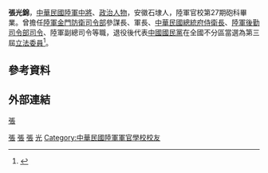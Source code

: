 {{Infobox military person
| name              = 張光錦
| image         =https://www.ly.gov.tw/Images/Legislators/ly1000-300082-1.jpg 
| alt           = 
| native_name       = 
| native_name_lang  = 
| birth_name    = 
| birth_date    = {{Birth date and age|year=1936|month=1|day=3}}
| birth_place   = 
| death_date    = <!-- 卒年在前生年在后 {{Death date and age|year=2021|mouth=3|day=9|year=1936|mouth=1|day=3}} -->
| death_place   =2021年3月9日 逝世於台北市 
| placeofburial_label = 
| placeofburial = 
| placeofburial_coordinates = <!-- {{Coord|LAT|LONG|display=inline,title}} -->
| allegiance    = {{ROCA}}
| branch        = {{ROCA}}
| serviceyears  = 1954年－1995年
| rank          = 中將
| servicenumber = 
| unit          = 
| commands      = 
| battles       = 
| awards        =
| memorials     =
| spouse        = 
| relations     =
| laterwork     = 
{{ubl
|中華民國立法委員（1996年－1999年）
}}
| signature     = 
| signature_alt =
| website       = <!-- {{URL|example.com}} -->
}}
{{Infobox officeholder
| name               = 張光錦
| original_name      = 
| image              = <!--建議使用自由版權圖像-->
| order              = 
| office             = 陸軍防空飛彈指揮部指揮官
| term_start         = 
| term_end           = 
| predecessor        = 
| successor          = 
| order2             = <!--後方的編號最多可至 16-->
| office2            = 陸軍第292師師長
| term_start2        = 
| term_end2          = 
| predecessor2       = 
| successor2         = 
| order3             = 
| office3            = 陸軍第69軍軍長
| term_start3        = 
| term_end3          = 
| predecessor3       = 黃世忠
| successor3         = 葉競榮
| order4             = 
| office4            = 國防部聯訓部督考室主任
| term_start4        = 
| term_end4          = 
| predecessor4       = 張前廣
| successor4         = 
| order5             = 
| office5            = 陸軍金門防衛司令部參謀長
| term_start5        = 
| term_end5          = 
| predecessor5       = 
| successor5         = 
| order6             = 
| office6            = 中華民國總統府侍衛長
| term_start6        = 1988年2月1日
| term_end6          = 1990年4月19日
| predecessor6       = 吳東明
| successor6         = 曹文生
| order7             = 
| office7            = 陸軍第十軍團司令部副司令
| term_start7        = 1990年4月20日
| term_end7          = 1991年4月1日
| predecessor7       = 
| successor7         = 宋恩臨
| order8             = 7
| office8            = 陸軍後勤司令部司令
| term_start8        = 1991年4月1日
| term_end8          = 1993年7月4日
| predecessor8       = 丁之發
| successor8         = 楊德智
| order9             = 
| office9            = 陸軍司令部副總司令
| term_start9        = 1993年7月5日
| term_end9          = 1995年
| predecessor9       = 
| successor9         = 
| order10            = 3
| office10           = 中華民國立法委員
| term_start10       = 1996年2月1日
| term_end10         = 1999年1月31日
| predecessor10      = 
| successor10        = 
| gender                    = 男
| zi                        = 
| hao                       = 
| birth_name                = 
| birth_date                = {{Birth date and age|year=1936|month=1|day=3}}
| birth_place               = 
| death_date                = 
| death_place               = 
| death_cause               = 
| resting_place             = 
| resting_place_coordinates = 
| native place              = 
| nationality               = {{ROC}}
| citizenship               = 
| party                     = {{KMT}}
| height                    = 
| spouse                    = 
| children                  = 
| parents                   = 
| relatives                 = 
| residence                 = {{ROC-TWN}}
| education                 = 陸軍軍官學校第27期炮科<br/>美飛彈學校<br/>三軍大學陸軍指揮參謀學院
| alma_mater                = 臺灣省立臺中第一中學<br/>陸軍軍官學校<br/>三軍大學
| occupation                = 
{{ubl
|陸軍防空飛彈指揮部指揮官
|陸軍第292師師長
|陸軍第69軍軍長
|國防部聯訓部督考室主任
|陸軍金門防衛司令部參謀長
|中華民國總統府侍衛長（1988年－1990年）
|陸軍第十軍團司令部副司令（1990年－1991年）
|陸軍後勤司令部司令（1991年－1993年）
|陸軍司令部副總司令（1993年－1995年）
|中華民國立法委員（1996年－1999年）
}}
| profession                = 
| works                     = 
| salary                    = 
| net_worth                 = 
| religion                  = 
| awards                    = 
| signature                 = 
| website                   = 
<!-- 若曾在軍隊中服役，請填寫以下欄位 -->
| allegiance    = {{ROCA}}
| branch        = {{ROCA}}
| serviceyears  = 1954年－1995年
| rank          = 中將
| unit          = 
| commands      = 
| battles       = 
| mawards                   = 
}}
'''張光錦'''{{BD|1936年|1月3日|2021年|3月9日|catIdx=Chang}}，[[中華民國陸軍|中華民國陸軍]][[中將|中將]]、[[政治人物|政治人物]]，安徽石埭人，陸軍官校第27期砲科畢業。曾擔任[[陸軍金門防衛指揮部|陸軍金門防衛司令部]]參謀長、軍長、[[中華民國總統府侍衛長|中華民國總統府侍衛長]]、[[陸軍後勤指揮部|陸軍後勤司令部司令]]、陸軍副總司令等職，退役後代表[[中國國民黨|中國國民黨]]在全國不分區當選為第三屆[[立法委員|立法委員]]<ref>{{Cite web |url=http://www.ly.gov.tw/03_leg/0301_main/legIntro.action?lgno=00082&stage=3 |title=立法院全球資訊網 張光錦委員簡介 |access-date=2014-06-29 |archive-date=2014-07-14 |archive-url=https://web.archive.org/web/20140714205259/http://www.ly.gov.tw/03_leg/0301_main/legIntro.action?lgno=00082&stage=3 |dead-url=no }}</ref>。

==參考資料==
{{Reflist}}

== 外部連結 ==

[[category:中華民國陸軍中將|張]]
[[Category:中華民國總統府侍衛長|張]]
[[Category:第三屆立法院立法委員|張]]
[[Category:中國國民黨黨員|張]]
[[Category:張姓|光]]
[[Category:中華民國陸軍軍官學校校友|Category:中華民國陸軍軍官學校校友]]